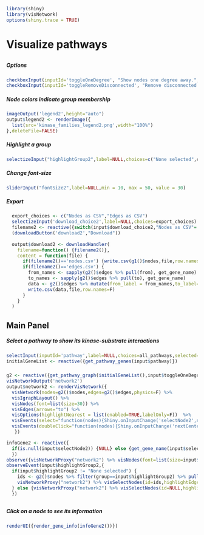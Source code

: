```r
library(shiny)
library(visNetwork)
options(shiny.trace = TRUE)
```
# Visualize pathways
##  {.sidebar data-width="200"}
##### Options
```r
checkboxInput(inputId='toggleOneDegree', "Show nodes one degree away.", value = FALSE)
checkboxInput(inputId='toggleRemoveDisconnected', "Remove disconnected nodes.", value = FALSE)
```

##### Node colors indicate group membership
```r
imageOutput('legend2',height="auto")
output$legend2 <- renderImage({
  list(src='kinase_families_legend2.png',width="100%")
},deleteFile=FALSE)
```
##### Highlight a group
```r
selectizeInput("highlightGroup2",label=NULL,choices=c("None selected",colors$Group),selected="None selected")
```
##### Change font-size
``` r
sliderInput("fontSize2",label=NULL,min = 10, max = 50, value = 30)
```
##### Export
```r
  export_choices <- c("Nodes as CSV","Edges as CSV")
  selectizeInput('download_choice2',label=NULL,choices=export_choices)
  filename2 <- reactive({switch(input$download_choice2,"Nodes as CSV"='nodes.csv', "Edges as CSV"='edges.csv')})
  (downloadButton('download2',"Download"))
  
  output$download2 <- downloadHandler(
    filename=function() {filename2()},
    content = function(file) {
      if(filename2()=='nodes.csv') {write.csv(g1()$nodes,file,row.names=F)}
      if(filename2()=='edges.csv') {
        from_names <- sapply(g2()$edges %>% pull(from), get_gene_name)
        to_names <- sapply(g2()$edges %>% pull(to), get_gene_name)
        data <- g2()$edges %>% mutate(from_label = from_names,to_label=to_names)
        write.csv(data,file,row.names=F)
      }
    }
  )
```

## Main Panel
##### Select a pathway to show its kinase-substrate interactions
```r
selectInput(inputId='pathway',label=NULL,choices=all_pathways,selected="MAPK signaling pathway")
initialGeneList <- reactive({get_pathway_genes(input$pathway)})
```

### {}
```r
g2 <- reactive({get_pathway_graph(initialGeneList(),input$toggleOneDegree,input$toggleRemoveDisconnected)})
visNetworkOutput('network2')
output$network2 <- renderVisNetwork({
  visNetwork(nodes=g2()$nodes,edges=g2()$edges,physics=F) %>%
  visIgraphLayout() %>% 
  visNodes(font=list(size=30)) %>% 
  visEdges(arrows="to") %>%
  visOptions(highlightNearest = list(enabled=TRUE,labelOnly=F))  %>%
  visEvents(select="function(nodes){Shiny.onInputChange('selectNode2',nodes.nodes);}") %>%
  visEvents(doubleClick="function(nodes){Shiny.onInputChange('nextCenterNode',nodes.nodes)}") 
   })

infoGene2 <- reactive({
  if(is.null(input$selectNode2)) {NULL} else {get_gene_name(input$selectNode2)}
  })
observe({visNetworkProxy("network2") %>% visNodes(font=list(size=input$fontSize2))})
observeEvent(input$highlightGroup2,{
  if(input$highlightGroup2 != "None selected") {
    ids <- g2()$nodes %>% filter(group==input$highlightGroup2) %>% pull(id)
    visNetworkProxy("network2") %>% visSelectNodes(id=ids,highlightEdges=F,clickEvent=T) 
  } else {visNetworkProxy("network2") %>% visSelectNodes(id=NULL,highlightEdges=F,clickEvent=T)}
  })

```

##  {data-width="200"}
##### Click on a node to see its information 
```r
renderUI({render_gene_info(infoGene2())})
```
